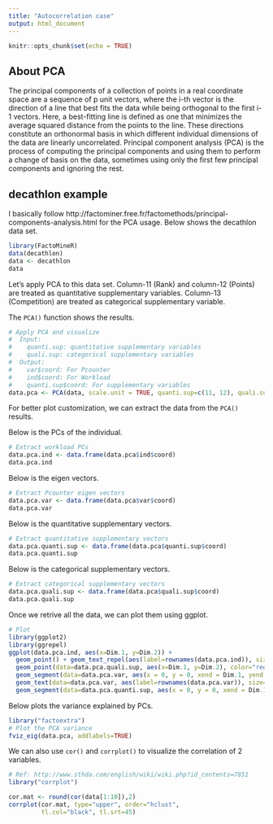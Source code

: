```yaml
---
title: "Autocorrelation case"
output: html_document
---
```


```r
knitr::opts_chunk$set(echo = TRUE)
```

## About PCA

The principal components of a collection of points in a real coordinate space are a sequence of p unit vectors, where the i-th vector is the direction of a line that best fits the data while being orthogonal to the first i-1 vectors. Here, a best-fitting line is defined as one that minimizes the average squared distance from the points to the line. These directions constitute an orthonormal basis in which different individual dimensions of the data are linearly uncorrelated. Principal component analysis (PCA) is the process of computing the principal components and using them to perform a change of basis on the data, sometimes using only the first few principal components and ignoring the rest.

## decathlon example

I basically follow http://factominer.free.fr/factomethods/principal-components-analysis.html for the PCA usage.
Below shows the decathlon data set.

```r
library(FactoMineR)
data(decathlon)
data <- decathlon
data
```

Let's apply PCA to this data set. Column-11 (Rank) and column-12 (Points) are treated as quantitative supplementary variables. Column-13 (Competition) are treated as categorical supplementary variable.

The `PCA()` function shows the results.

```r
# Apply PCA and visualize
#  Input:
#    quanti.sup: quantitative supplementary variables
#    quali.sup: categorical supplementary variables
#  Output:
#    var$coord: For Pcounter
#    ind$coord: For Workload
#    quanti.sup$coord: For supplementary variables
data.pca <- PCA(data, scale.unit = TRUE, quanti.sup=c(11, 12), quali.sup=c(13))
```

For better plot customization, we can extract the data from the `PCA()` results.

Below is the PCs of the individual.

```r
# Extract workload PCs
data.pca.ind <- data.frame(data.pca$ind$coord)
data.pca.ind
```

Below is the eigen vectors.

```r
# Extract Pcounter eigen vectors
data.pca.var <- data.frame(data.pca$var$coord)
data.pca.var
```

Below is the quantitative supplementary vectors.

```r
# Extract quantitative supplementary vectors
data.pca.quanti.sup <- data.frame(data.pca$quanti.sup$coord)
data.pca.quanti.sup
```

Below is the categorical supplementary vectors.

```r
# Extract categorical supplementary vectors
data.pca.quali.sup <- data.frame(data.pca$quali.sup$coord)
data.pca.quali.sup
```

Once we retrive all the data, we can plot them using ggplot.

```r
# Plot
library(ggplot2)
library(ggrepel)
ggplot(data.pca.ind, aes(x=Dim.1, y=Dim.2)) +
  geom_point() + geom_text_repel(aes(label=rownames(data.pca.ind)), size=3) +
  geom_point(data=data.pca.quali.sup, aes(x=Dim.1, y=Dim.2), color="red") + geom_text_repel(data=data.pca.quali.sup, aes(label=rownames(data.pca.quali.sup)), color="red", size=3) +
  geom_segment(data=data.pca.var, aes(x = 0, y = 0, xend = Dim.1, yend = Dim.2, colour = "segment"), arrow = arrow(length = unit(0.1, "inches"))) +
  geom_text(data=data.pca.var, aes(label=rownames(data.pca.var)), size=2) +
  geom_segment(data=data.pca.quanti.sup, aes(x = 0, y = 0, xend = Dim.1, yend = Dim.2, colour = "blue"), arrow = arrow(length = unit(0.1, "inches")))
```

Below plots the variance explained by PCs.

```r
library("factoextra")
# Plot the PCA variance
fviz_eig(data.pca, addlabels=TRUE)
```
We can also use `cor()` and `corrplot()` to visualize the correlation of 2 variables.

```r
# Ref: http://www.sthda.com/english/wiki/wiki.php?id_contents=7851
library("corrplot")

cor.mat <- round(cor(data[1:10]),2)
corrplot(cor.mat, type="upper", order="hclust",
         tl.col="black", tl.srt=45)
```

